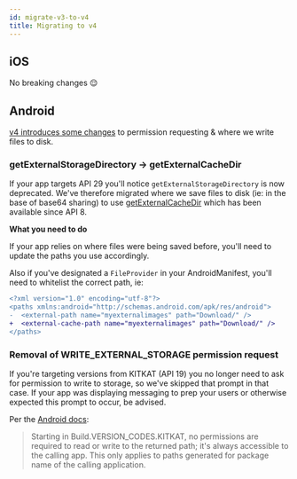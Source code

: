 ```yaml
---
id: migrate-v3-to-v4
title: Migrating to v4
---
```


## iOS

No breaking changes :relieved:

## Android

[v4 introduces some changes](https://github.com/react-native-community/react-native-share/pull/871) to permission requesting & where we write files to disk.

### getExternalStorageDirectory -> getExternalCacheDir

If your app targets API 29 you'll notice `getExternalStorageDirectory` is now deprecated. We've therefore migrated where we save files to disk (ie: in the base of base64 sharing) to use [getExternalCacheDir](<https://developer.android.com/reference/android/content/Context#getExternalCacheDir()>) which has been available since API 8.

**What you need to do**

If your app relies on where files were being saved before, you'll need to update the paths you use accordingly.

Also if you've designated a `FileProvider` in your AndroidManifest, you'll need to whitelist the correct path, ie:

```diff
<?xml version="1.0" encoding="utf-8"?>
<paths xmlns:android="http://schemas.android.com/apk/res/android">
-  <external-path name="myexternalimages" path="Download/" />
+  <external-cache-path name="myexternalimages" path="Download/" />
</paths>
```

### Removal of WRITE_EXTERNAL_STORAGE permission request

If you're targeting versions from KITKAT (API 19) you no longer need to ask for permission to write to storage, so we've skipped that prompt in that case. If your app was displaying messaging to prep your users or otherwise expected this prompt to occur, be advised.

Per the [Android docs](<https://developer.android.com/reference/android/content/Context#getExternalCacheDir()>):

> Starting in Build.VERSION_CODES.KITKAT, no permissions are required to read or write to the returned path; it's always accessible to the calling app. This only applies to paths generated for package name of the calling application.
